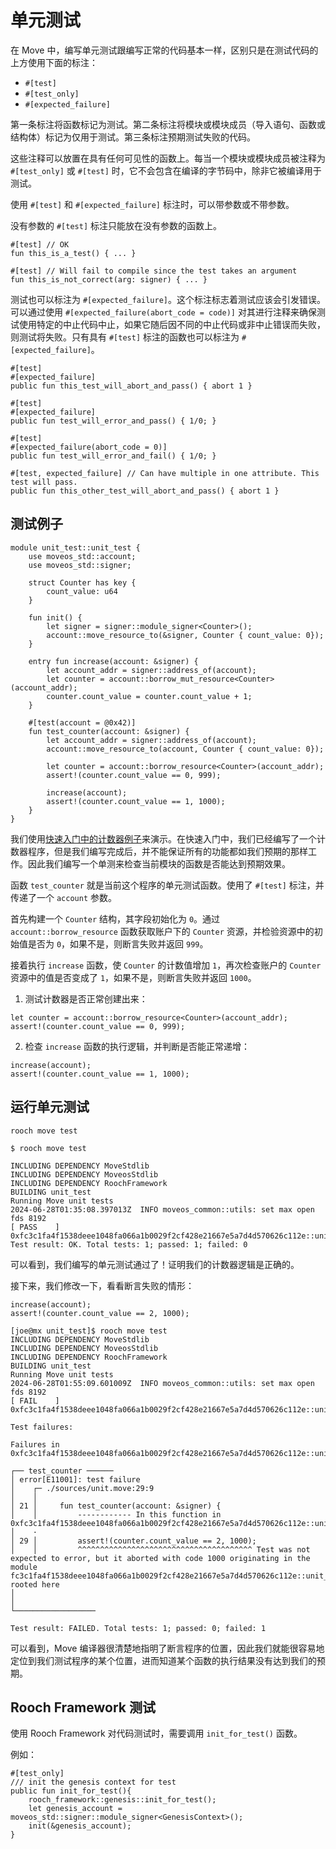 # 单元测试

在 Move 中，编写单元测试跟编写正常的代码基本一样，区别只是在测试代码的上方使用下面的标注：

- `#[test]`
- `#[test_only]`
- `#[expected_failure]`

第一条标注将函数标记为测试。第二条标注将模块或模块成员（导入语句、函数或结构体）标记为仅用于测试。第三条标注预期测试失败的代码。

这些注释可以放置在具有任何可见性的函数上。每当一个模块或模块成员被注释为 `#[test_only]` 或 `#[test]` 时，它不会包含在编译的字节码中，除非它被编译用于测试。

使用 `#[test]` 和 `#[expected_failure]` 标注时，可以带参数或不带参数。

没有参数的 `#[test]` 标注只能放在没有参数的函数上。

```move
#[test] // OK
fun this_is_a_test() { ... }

#[test] // Will fail to compile since the test takes an argument
fun this_is_not_correct(arg: signer) { ... }
```

测试也可以标注为 `#[expected_failure]`。这个标注标志着测试应该会引发错误。可以通过使用 `#[expected_failure(abort_code = code)]` 对其进行注释来确保测试使用特定的中止代码中止，如果它随后因不同的中止代码或非中止错误而失败，则测试将失败。只有具有 `#[test]` 标注的函数也可以标注为 `#[expected_failure]`。

```move
#[test]
#[expected_failure]
public fun this_test_will_abort_and_pass() { abort 1 }

#[test]
#[expected_failure]
public fun test_will_error_and_pass() { 1/0; }

#[test]
#[expected_failure(abort_code = 0)]
public fun test_will_error_and_fail() { 1/0; }

#[test, expected_failure] // Can have multiple in one attribute. This test will pass.
public fun this_other_test_will_abort_and_pass() { abort 1 }
```

## 测试例子

```move
module unit_test::unit_test {
    use moveos_std::account;
    use moveos_std::signer;

    struct Counter has key {
        count_value: u64
    }

    fun init() {
        let signer = signer::module_signer<Counter>();
        account::move_resource_to(&signer, Counter { count_value: 0});
    }

    entry fun increase(account: &signer) {
        let account_addr = signer::address_of(account);
        let counter = account::borrow_mut_resource<Counter>(account_addr);
        counter.count_value = counter.count_value + 1;
    }

    #[test(account = @0x42)]
    fun test_counter(account: &signer) {
        let account_addr = signer::address_of(account);
        account::move_resource_to(account, Counter { count_value: 0});

        let counter = account::borrow_resource<Counter>(account_addr);
        assert!(counter.count_value == 0, 999);

        increase(account);
        assert!(counter.count_value == 1, 1000);
    }
}
```

我们使用[快速入门中的计数器例子](../tutorial/counter)来演示。在快速入门中，我们已经编写了一个计数器程序，但是我们编写完成后，并不能保证所有的功能都如我们预期的那样工作。因此我们编写一个单测来检查当前模块的函数是否能达到预期效果。

函数 `test_counter` 就是当前这个程序的单元测试函数。使用了 `#[test]` 标注，并传递了一个 `account` 参数。

首先构建一个 `Counter` 结构，其字段初始化为 `0`。通过 `account::borrow_resource` 函数获取账户下的 `Counter` 资源，并检验资源中的初始值是否为 `0`，如果不是，则断言失败并返回 `999`。

接着执行 `increase` 函数，使 `Counter` 的计数值增加 `1`，再次检查账户的 `Counter` 资源中的值是否变成了 `1`，如果不是，则断言失败并返回 `1000`。

1. 测试计数器是否正常创建出来：

```move
let counter = account::borrow_resource<Counter>(account_addr);
assert!(counter.count_value == 0, 999);
```

2. 检查 `increase` 函数的执行逻辑，并判断是否能正常递增：

```move
increase(account);
assert!(counter.count_value == 1, 1000);
```

## 运行单元测试

```shell
rooch move test
```

```shell
$ rooch move test

INCLUDING DEPENDENCY MoveStdlib
INCLUDING DEPENDENCY MoveosStdlib
INCLUDING DEPENDENCY RoochFramework
BUILDING unit_test
Running Move unit tests
2024-06-28T01:35:08.397013Z  INFO moveos_common::utils: set max open fds 8192
[ PASS    ] 0xfc3c1fa4f1538deee1048fa066a1b0029f2cf428e21667e5a7d4d570626c112e::unit_test::test_counter
Test result: OK. Total tests: 1; passed: 1; failed: 0
```

可以看到，我们编写的单元测试通过了！证明我们的计数器逻辑是正确的。

接下来，我们修改一下，看看断言失败的情形：

```move
increase(account);
assert!(counter.count_value == 2, 1000);
```

```shell
[joe@mx unit_test]$ rooch move test
INCLUDING DEPENDENCY MoveStdlib
INCLUDING DEPENDENCY MoveosStdlib
INCLUDING DEPENDENCY RoochFramework
BUILDING unit_test
Running Move unit tests
2024-06-28T01:55:09.601009Z  INFO moveos_common::utils: set max open fds 8192
[ FAIL    ] 0xfc3c1fa4f1538deee1048fa066a1b0029f2cf428e21667e5a7d4d570626c112e::unit_test::test_counter

Test failures:

Failures in 0xfc3c1fa4f1538deee1048fa066a1b0029f2cf428e21667e5a7d4d570626c112e::unit_test:

┌── test_counter ──────
│ error[E11001]: test failure
│    ┌─ ./sources/unit.move:29:9
│    │
│ 21 │     fun test_counter(account: &signer) {
│    │         ------------ In this function in 0xfc3c1fa4f1538deee1048fa066a1b0029f2cf428e21667e5a7d4d570626c112e::unit_test
│    ·
│ 29 │         assert!(counter.count_value == 2, 1000);
│    │         ^^^^^^^^^^^^^^^^^^^^^^^^^^^^^^^^^^^^^^^ Test was not expected to error, but it aborted with code 1000 originating in the module fc3c1fa4f1538deee1048fa066a1b0029f2cf428e21667e5a7d4d570626c112e::unit_test rooted here
│
│
└──────────────────

Test result: FAILED. Total tests: 1; passed: 0; failed: 1
```

可以看到，Move 编译器很清楚地指明了断言程序的位置，因此我们就能很容易地定位到我们测试程序的某个位置，进而知道某个函数的执行结果没有达到我们的预期。

## Rooch Framework 测试

使用 Rooch Framework 对代码测试时，需要调用 `init_for_test()` 函数。

例如：

```move
#[test_only]
/// init the genesis context for test
public fun init_for_test(){
    rooch_framework::genesis::init_for_test();
    let genesis_account = moveos_std::signer::module_signer<GenesisContext>();
    init(&genesis_account);
}
```
